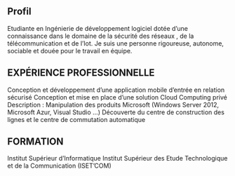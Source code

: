 ## Profil

Etudiante en Ingénierie de développement logiciel dotée d’une connaissance dans
le domaine de la sécurité des réseaux , de la télécommunication et de l’Iot.
Je suis une personne rigoureuse, autonome, sociable et douée pour le travail en
équipe.

## EXPÉRIENCE PROFESSIONNELLE

<ProjectCard  title="Société Tunisienne de Banque" 
 bg="linear-gradient(to right, #f5e187 0%, #f2b885 100%)">
Conception et développement d’une application mobile d’entrée en relation sécurisé
</ProjectCard> 
<ProjectCard title="Tunisie Télecom"  bg="linear-gradient(to right, #f5e187 0%, #f2b885 100%)">
Conception et mise en place d’une solution Cloud Computing privé
</ProjectCard> 
<ProjectCard title="Vnext Consulting"  bg="linear-gradient(to right, #f5e187 0%, #f2b885 100%)">
 Description : Manipulation des produits Microsoft (Windows Server
2012, Microsoft Azur, Visual Studio ...)
</ProjectCard> 
<ProjectCard title="Tunisie Télecom"  bg="linear-gradient(to right, #f5e187 0%, #f2b885 100%)">
Découverte du centre de construction des lignes et le centre de commutation automatique
</ProjectCard> 

## FORMATION
<ProjectCard  title="Diplôme National d’Ingénieur en Informatique" 
 bg="linear-gradient(to right, #f2bc79 0%, #f5a545 100%)">
Institut Supérieur d’Informatique
</ProjectCard> 
<ProjectCard title="Licence appliquée en science des technologies de l’information et de la communication" 
 bg="linear-gradient(to right, #f2bc79 0%, #f5a545 100%)">
Institut Supérieur des Etude Technologique et de la Communication (ISET’COM)
</ProjectCard> 

